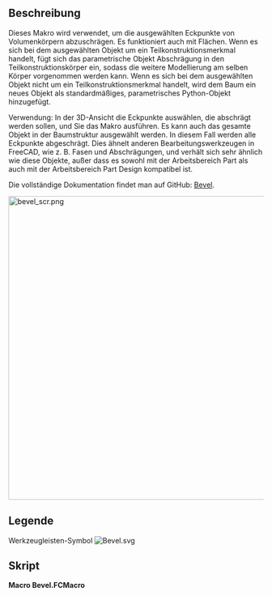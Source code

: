 <languages/>

{{Macro/de
|Name=Abschrägung
|Icon=Bevel.svg
|Description=Ausgewählte Eckpunkte von Volumenkörpern abschrägen, parametrisch, kompatibel mit Part Design
|Author=TheMarkster
|Version=0.2022.04.06b
|Date=2022-04-06
|FCVersion=Python 3-Versionen
|Download=[https://wiki.freecad.org/File:bevel.svg Werkzeugleisten-Symbol]
|SeeAlso=
|Links=[https://github.com/mwganson/Bevel Vollständige Dokumentation auf Github]
}}

<span id="Description"></span>
==Beschreibung==

Dieses Makro wird verwendet, um die ausgewählten Eckpunkte von Volumenkörpern abzuschrägen. Es funktioniert auch mit Flächen. Wenn es sich bei dem ausgewählten Objekt um ein Teilkonstruktionsmerkmal handelt, fügt sich das parametrische Objekt Abschrägung in den Teilkonstruktionskörper ein, sodass die weitere Modellierung am selben Körper vorgenommen werden kann. Wenn es sich bei dem ausgewählten Objekt nicht um ein Teilkonstruktionsmerkmal handelt, wird dem Baum ein neues Objekt als standardmäßiges, parametrisches Python-Objekt hinzugefügt.

Verwendung: In der 3D-Ansicht die Eckpunkte auswählen, die abschrägt werden sollen, und Sie das Makro ausführen. Es kann auch das gesamte Objekt in der Baumstruktur ausgewählt werden. In diesem Fall werden alle Eckpunkte abgeschrägt. Dies ähnelt anderen Bearbeitungswerkzeugen in FreeCAD, wie z. B. Fasen und Abschrägungen, und verhält sich sehr ähnlich wie diese Objekte, außer dass es sowohl mit der Arbeitsbereich Part als auch mit der Arbeitsbereich Part Design kompatibel ist.

Die vollständige Dokumentation findet man auf GitHub: [https://github.com/mwganson/Bevel Bevel].

[[File:bevel_scr.png|600px]]
{{Caption|Bildschirmaufnahme des Makro Abschrägung}}

<span id="Legend"></span>
== Legende ==

{{Codeextralink|https://gist.github.com/mwganson/25ee4dc925c8bcf1182bd9979025ed2d/raw/db5e9ecdba031bc743a9bd1e3a39e257ee523abc/Bevel.FCMacro|Bevel.FCMacro}}

Werkzeugleisten-Symbol
[[Image:Bevel.svg]]

<span id="Script"></span>
==Skript==

'''Macro Bevel.FCMacro'''

{{CodeDownload|https://gist.github.com/mwganson/25ee4dc925c8bcf1182bd9979025ed2d|Bevel.FCMacro}}